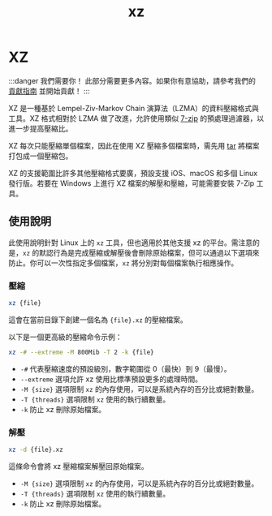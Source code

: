 ﻿---
title: xz
sidebar_position: 5
---

# XZ

:::danger 我們需要你！
此部分需要更多內容。如果你有意協助，請參考我們的 [貢獻指南](../contribution-guide.mdx) 並開始貢獻！
:::

XZ 是一種基於 Lempel-Ziv-Markov Chain 演算法（LZMA）的資料壓縮格式與工具。XZ 格式相對於 LZMA 做了改進，允許使用類似 [7-zip](../data/7z.mdx) 的預處理過濾器，以進一步提高壓縮比。

XZ 每次只能壓縮單個檔案，因此在使用 XZ 壓縮多個檔案時，需先用 [tar](./tar.mdx) 將檔案打包成一個壓縮包。

XZ 的支援範圍比許多其他壓縮格式要廣，預設支援 iOS、macOS 和多個 Linux 發行版。若要在 Windows 上進行 XZ 檔案的解壓和壓縮，可能需要安裝 7-Zip 工具。

## 使用說明
此使用說明針對 Linux 上的 `xz` 工具，但也適用於其他支援 xz 的平台。需注意的是，`xz` 的默認行為是完成壓縮或解壓後會刪除原始檔案，但可以通過以下選項來防止。你可以一次性指定多個檔案，`xz` 將分別對每個檔案執行相應操作。

### 壓縮
```bash
xz {file}
```
這會在當前目錄下創建一個名為 `{file}.xz` 的壓縮檔案。

以下是一個更高級的壓縮命令示例：
```bash
xz -# --extreme -M 800Mib -T 2 -k {file}
```

- `-#` 代表壓縮速度的預設級別，數字範圍從 0（最快）到 9（最慢）。
- `--extreme` 選項允許 xz 使用比標準預設更多的處理時間。
- `-M {size}` 選項限制 `xz` 的內存使用，可以是系統內存的百分比或絕對數量。
- `-T {threads}` 選項限制 `xz` 使用的執行續數量。
- `-k` 防止 xz 刪除原始檔案。

### 解壓
```bash
xz -d {file}.xz
```
這條命令會將 xz 壓縮檔案解壓回原始檔案。

- `-M {size}` 選項限制 `xz` 的內存使用，可以是系統內存的百分比或絕對數量。
- `-T {threads}` 選項限制 `xz` 使用的執行續數量。
- `-k` 防止 xz 刪除原始檔案。